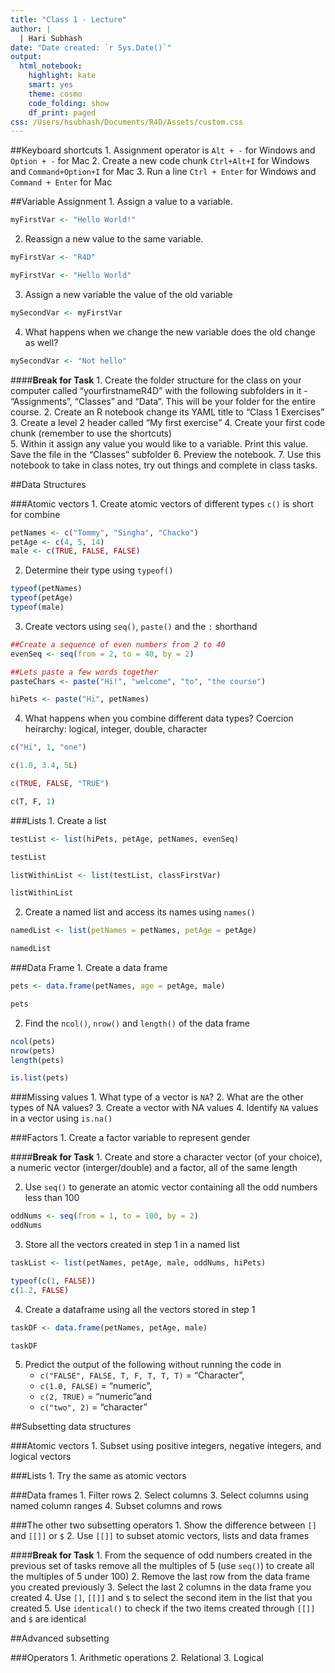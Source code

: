 ```yaml
---
title: "Class 1 - Lecture"
author: |
  | Hari Subhash
date: "Date created: `r Sys.Date()`"
output:
  html_notebook:
    highlight: kate
    smart: yes
    theme: cosmo
    code_folding: show
    df_print: paged
css: /Users/hsubhash/Documents/R4D/Assets/custom.css
---
```

##Keyboard shortcuts
1. Assignment operator is `Alt + -` for Windows and `Option + -` for Mac
2. Create a new code chunk `Ctrl+Alt+I` for Windows and `Command+Option+I` for Mac
3. Run a line `Ctrl + Enter` for Windows and `Command + Enter` for Mac

##Variable Assignment
1. Assign a value to a variable.
```r
myFirstVar <- "Hello World!"
```

2. Reassign a new value to the same variable.
```r
myFirstVar <- "R4D"

myFirstVar <- "Hello World"
```


3. Assign a new variable the value of the old variable
```r
mySecondVar <- myFirstVar
```

4. What happens when we change the new variable does the old change as well?
```r
mySecondVar <- "Not hello"
```



####**Break for Task**
1. Create the folder structure for the class on your computer called "yourfirstnameR4D" with the following subfolders in it - "Assignments", "Classes" and "Data". This will be your folder for the entire course.
2. Create an R notebook change its YAML title to "Class 1 Exercises"
3. Create a level 2 header called "My first exercise"
4. Create your first code chunk (remember to use the shortcuts)  
5. Within it assign any value you would like to a variable. Print this value. Save the file in the "Classes" subfolder
6. Preview the notebook. 
7. Use this notebook to take in class notes, try out things and complete in class tasks.

##Data Structures

###Atomic vectors
1. Create atomic vectors of different types
`c()` is short for combine
```r
petNames <- c("Tommy", "Singha", "Chacko")
petAge <- c(4, 5, 14)
male <- c(TRUE, FALSE, FALSE)
```


2. Determine their type using `typeof()`

```r
typeof(petNames)
typeof(petAge)
typeof(male)
```

3. Create vectors using `seq()`, `paste()` and the `:` shorthand


```r
##Create a sequence of even numbers from 2 to 40
evenSeq <- seq(from = 2, to = 40, by = 2)

##Lets paste a few words together
pasteChars <- paste("Hi!", "welcome", "to", "the course")

hiPets <- paste("Hi", petNames)

```
4. What happens when you combine different data types?
Coercion heirarchy: logical, integer, double, character
```r
c("Hi", 1, "one")
```

```r
c(1.0, 3.4, 5L)
```

```r
c(TRUE, FALSE, "TRUE")
```

```r
c(T, F, 1)
```

###Lists
1. Create a list

```r
testList <- list(hiPets, petAge, petNames, evenSeq)

testList
```

```r
listWithinList <- list(testList, classFirstVar)

listWithinList
```


2. Create a named list and access its names using `names()`

```r
namedList <- list(petNames = petNames, petAge = petAge)

namedList
```

###Data Frame
1. Create a data frame
```r
pets <- data.frame(petNames, age = petAge, male)

pets
```


2. Find the `ncol()`, `nrow()` and `length()` of the data frame
```r
ncol(pets)
nrow(pets)
length(pets)
```

```r
is.list(pets)
```


###Missing values
1. What type of a vector is `NA`?
2. What are the other types of NA values?
3. Create a vector with NA values
4. Identify `NA` values in a vector using `is.na()`

###Factors
1. Create a factor variable to represent gender

####**Break for Task**
1. Create and store a character vector (of your choice), a numeric vector (interger/double) and a factor, all of the same length


2. Use `seq()` to generate an atomic vector containing all the odd numbers less than 100

```r
oddNums <- seq(from = 1, to = 100, by = 2)
oddNums
```


3. Store all the vectors created in step 1 in a named list
```r
taskList <- list(petNames, petAge, male, oddNums, hiPets)

typeof(c(1, FALSE))
c(1.2, FALSE)
```
4. Create a dataframe using all the vectors stored in step 1
```r
taskDF <- data.frame(petNames, petAge, male)

taskDF
```

5. Predict the output of the following without running the code in 
    + `c("FALSE", FALSE, T, F, T, T, T)` = "Character", 
    + `c(1.0, FALSE)` = "numeric", 
    + `c(2, TRUE)`  = "numeric"and 
    + `c("two", 2)` = "character"

##Subsetting data structures

###Atomic vectors
1. Subset using positive integers, negative integers, and logical vectors

###Lists
1. Try the same as atomic vectors

###Data frames
1. Filter rows
2. Select columns
3. Select columns using named column ranges
4. Subset columns and rows



###The other two subsetting operators
1. Show the difference between `[]` and `[[]]` or `$`
2. Use `[[]]` to subset atomic vectors, lists and data frames

####**Break for Task**
1. From the sequence of odd numbers created in the previous set of tasks remove all the multiples of 5 (use `seq()`) to create all the multiples of 5 under 100)
2. Remove the last row from the data frame you created previously
3. Select the last 2 columns in the data frame you created
4. Use `[]`, `[[]]` and `$` to select the second item in the list that you created
5. Use `identical()` to check if the two items created through `[[]]` and `$` are identical


##Advanced subsetting

###Operators
1. Arithmetic operations
2. Relational
3. Logical


